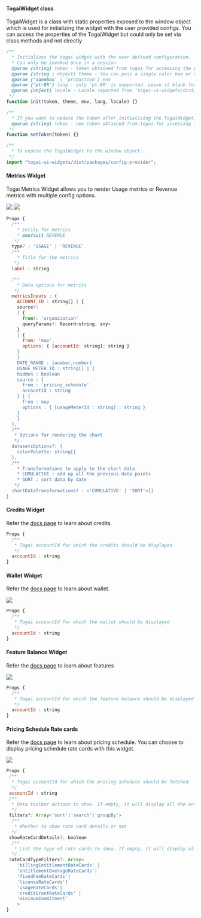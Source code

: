 #### TogaiWidget class

TogaiWidget is a class with static properties exposed to the window object which is used for initializing the widget with the user provided configs.
You can access the properties of the TogaiWidget but could only be set via class methods and not directly

```javascript
/**
  * Initializes the togai widget with the user defined configuration.
  * Can only be invoked once in a session
  @param {string} token - token obtained from togai for accessing the portal apis
  @param {string | object} theme - You can pass a single color hex or a object for primary palette for shades ranging from 100 to 900.
  @param {'sandbox' | 'production'} env
  @param {'pt-BR'} lang - only 'pt-BR' is supported. Leave it blank for 'en-US'
  @param {object} locale - Locale imported from 'togai-ui-widgets/dist/locale/<language>'. Leave it blank for 'en-US'
 */
function init(token, theme, env, lang, locale) {}
```

```javascript
/**
  * If you want to update the token after initializing the TogaiWidget, you can invoke this method with the new token.
  @param {string} token - new token obtained from togai for accessing the portal apis
 */
function setToken(token) {}
```

```javascript
/**
  * To expose the TogaiWidget to the window object.
 */
import "togai-ui-widgets/dist/packages/config-provider";
```

#### Metrics Widget

Togai Metrics Widget allows you to render Usage metrics or Revenue metrics with multiple config options.

<Frame caption="Revenue Metrics">
  <img src="/docs/ui-widgets/images/revenue-metrics.png" />
</Frame>

<Frame caption="Total Revenue Metrics">
  <img src="/docs/ui-widgets/images/total-revenue-metrics.png" />
</Frame>

```javascript
Props {
  /**
    * Entity for metrics
    * @default REVENUE
   */
  type? : 'USAGE' | 'REVENUE'
  /**
    * Title for the metrics
   */
  label : string

  /**
    * Data options for metrics
   */
  metricsInputs : {
    ACCOUNT_ID : string[] | {
    source?:
    | {
      from?: 'organization'
      queryParams?: Record<string, any>
    }
    | {
      from: 'map',
      options: { [accountId: string]: string }`
    }
    }
    DATE_RANGE : [number,number]
    USAGE_METER_ID : string[] | {
    hidden : boolean
    source : {
      from : 'pricing_schedule'
      accountId : string
    } | {
      from : map
      options : { [usageMeterId : string] : string }
    }
    }
  },
  /**
   * Options for rendering the chart
   */
  datasetsOptions?: {
    colorPalette: string[]
  },
  /**
    * Transformations to apply to the chart data
    * CUMULATIVE : add up all the previous data points
    * SORT : sort data by date
   */
  chartDataTransformations? : <'CUMULATIVE' | 'SORT'>[]
}

```

#### Credits Widget

Refer the [docs page](https://docs.togai.com/docs/credits#credits) to learn about credits.

```javascript
Props {
  /**
   * Togai accountId for which the credits should be displayed
   */
  accountId : string
}
```

#### Wallet Widget

Refer the [docs page](https://docs.togai.com/docs/payments-and-wallet#wallet) to learn about wallet.

<Frame caption="Togai Wallet">
  <img src="/docs/ui-widgets/images/wallet.png" />
</Frame>

```javascript
Props {
  /**
   * Togai accountId for which the wallet should be displayed
   */
  accountId : string
}
```

#### Feature Balance Widget

Refer the [docs page](https://docs.togai.com/docs/billable-items#features) to learn about features

<Frame caption="Togai Wallet">
  <img src="/docs/ui-widgets/images/features.png" />
</Frame>

```javascript
Props {
  /**
   * Togai accountId for which the feature balance should be displayed
   */
  accountId : string
}
```

#### Pricing Schedule Rate cards

Refer the [docs page](https://docs.togai.com/docs/price-plan-schedule#overview) to learn about pricing schedule.
You can choose to display pricing schedule rate cards with this widget.

<Frame caption="Togai Wallet">
  <img src="/docs/ui-widgets/images/pricing-schedule-rate-cards.png" />
</Frame>

```javascript
Props {
 /**
  * Togai accountId for which the pricing schedule should be fetched
  */
 accountId : string
 /**
  * Data toolbar actions to show. If empty, it will display all the actions
  */
 filters?: Array<'sort'|'search'|'groupBy'>
  /**
   * Whether to show rate card details or not
  */
 showRateCardDetails?: boolean
  /**
   * List the type of rate cards to show. If empty, it will display all types of rate cards
  */
 rateCardTypeFilters?: Array<
    'billingEntitlementRateCards' |
    'entitlementOverageRateCards'|
    'fixedFeeRateCards'|
    'licenseRateCards'|
    'usageRateCards'|
    'creditGrantRateCards' |
    'minimumCommitment'
    >
}
```
